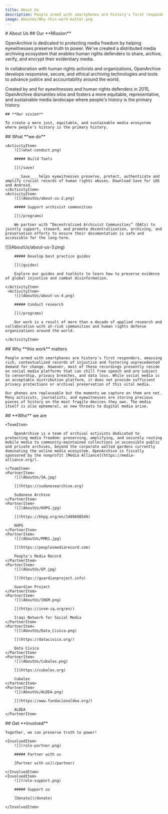 ```yaml
---
title: About Us
description: People armed with smartphones are history's first responders, amassing rich, contextualized records of injustice and fostering unprecedented demand for change.
image: AboutUs/Why-this-work-matter.png
---
```



<HeaderSection>
    # About Us

</HeaderSection>

<MissionSection>
    ## Our **Mission**

OpenArchive is dedicated to protecting media freedom by helping eyewitnesses preserve truth to power. We've created a distributed media archiving ecosystem that enables human rights defenders to share, archive, verify, and encrypt their evidentiary media.

In collaboration with human rights activists and organizations, OpenArchive develops responsive, secure, and ethical archiving technologies and tools to advance justice and accountability around the world.

Created by and for eyewitnesses and human rights defenders in 2015, OpenArchive dismantles silos and fosters a more equitable, representative, and sustainable media landscape where people's history is the primary history.

</MissionSection>
<VisionSection>

    ## **Our vision**

    To create a more just, equitable, and sustainable media ecosystem where people's history is the primary history.

</VisionSection>
<ActivitiesSection>
    ## What **we do**

    <ActivityItem>
        ![](what-conduct.png)

        ##### Build Tools

        [](/save)

        ___Save___ helps eyewitnesses preserve, protect, authenticate and amplify crucial records of human rights abuses. Download Save for iOS and Android.
    </ActivityItem>
    <ActivityItem>
        ![](AboutUs/about-us-2.png)

        ##### Support archivist communities

        [](/programs)

        We partner with “Decentralized Archivist Communities” (DACs) to jointly support, steward, and promote decentralization, archiving, and preservation efforts to ensure their documentation is safe and accessible for the long-term.

</ActivityItem>
<ActivityItem>
![](AboutUs/about-us-3.png)

        ##### Develop best practice guides

        [](/guides)

        Explore our guides and toolkits to learn how to preserve evidence of global injustice and combat disinformation.

    </ActivityItem>
     <ActivityItem>
        ![](AboutUs/about-us-4.png)

        ##### Conduct research

        [](/programs)

        Our work is a result of more than a decade of applied research and collaboration with at-risk communities and human rights defense organizations around the world.

    </ActivityItem>

</ActivitiesSection>
<BeliefsSection>
    ## Why **this work** matters

    People armed with smartphones are history's first responders, amassing rich, contextualized records of injustice and fostering unprecedented demand for change. However, most of these recordings presently reside on social media platforms that can chill free speech and are subject to censorship, privacy breaches, and data loss. While social media is an acceptable distribution platform, it does not provide sufficient privacy protections or archival preservation of this vital media.

    Our phones are replaceable but the moments we capture on them are not. Many activists, journalists, and eyewitnesses are storing precious pieces of history on the most fragile devices they own. The media itself is also ephemeral, as new threats to digital media arise.

</BeliefsSection>
<PartnersSection>
    ## **Who** we are

    <TeamItem>

        OpenArchive is a team of archival activists dedicated to protecting media freedom: preserving, amplifying, and securely routing mobile media to community-maintained collections in accessible public and private archives, beyond the corporate walled gardens currently dominating the online media ecosystem. OpenArchive is fiscally sponsored by the nonprofit [Media Alliance](https://media-alliance.org/).

    </TeamItem>
    <PartnerItem>
        ![](AboutUs/SA.jpg)

        [](https://sudanesearchive.org)

        Sudanese Archive
    </PartnerItem>
    <PartnerItem>
        ![](AboutUs/KHPG.jpg)

        [](https://khpg.org/en/1489698549)

        KHPG
    </PartnerItem>
    <PartnerItem>
        ![](AboutUs/PMR1.jpg)

        [](https://peoplesmediarecord.com)

        People's Media Record
    </PartnerItem>
    <PartnerItem>
        ![](AboutUs/GP.jpg)

        [](https://guardianproject.info)

        Guardian Project
    </PartnerItem>
    <PartnerItem>
        ![](AboutUs/INSM.png)

        [](https://insm-iq.org/en/)

        Iraqi Network for Social Media
    </PartnerItem>
    <PartnerItem>
        ![](AboutUs/Data_Civica.png)

        [](https://datacivica.org/)

        Data Cívica
    </PartnerItem>
    <PartnerItem>
        ![](AboutUs/Cubalex.png)

        [](https://cubalex.org)

        Cubalex
    </PartnerItem>
    <PartnerItem>
        ![](AboutUs/ALDEA.png)

        [](https://www.fundacionaldea.org/)

        ALDEA
    </PartnerItem>
</PartnersSection>
<InvolvedSection>
    ## Get **Involved**

    Together, we can preserve truth to power!

    <InvolvedItem>
        ![](role-partner.png)

        ##### Partner with us

        [Partner with us](/partner)

    </InvolvedItem>
    <InvolvedItem>
        ![](role-support.png)

        ##### Support us

        [Donate](/donate)

    </InvolvedItem>

</InvolvedSection>
